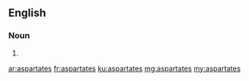 ==English==

===Noun===
{{head|en|plural}}

# {{plural of|aspartate|lang=en}}

[[ar:aspartates]]
[[fr:aspartates]]
[[ku:aspartates]]
[[mg:aspartates]]
[[my:aspartates]]
